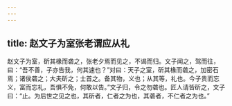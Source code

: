 ```yaml
---
---
---
```

title: 赵文子为室张老谓应从礼
---


赵文子为室，斫其椽而砻之，张老夕焉而见之，不谒而归。文子闻之，驾而往，曰：“吾不善，子亦告我，何其速也？”对曰：天子之室，斫其椽而砻之，加密石焉；诸侯砻之；大夫斫之；士首之。备其物，义也；从其等，礼也。今子贵而忘义，富而忘礼，吾惧不免，何敢以告。”文子归，令之勿砻也。匠人请皆斫之，文子曰：“止。为后世之见之也，其斫者，仁者之为也，其砻者，不仁者之为也。”


